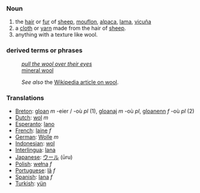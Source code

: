 ===Noun===
#the [[hair]] or [[fur]] of [[sheep]], [[mouflon]], [[alpaca]], [[lama]], [[vicuña]]
#a [[cloth]] or [[yarn]] made from the hair of [[sheep]].
#anything with a texture like wool.
===derived terms or phrases===
:''[[pull the wool over their eyes]]''
:[[mineral wool]]

:''See also'' the [[w:wool|Wikipedia article on wool]].

=== Translations ===
*[[Breton]]: [[gloan]] ''m'' -eier / -où ''pl'' (1), [[gloanaj]] ''m'' -où ''pl'', [[gloanenn]] ''f'' -où ''pl'' (2)
*[[Dutch]]: [[wol]] ''m''
*[[Esperanto]]: [[lano]]
*[[French]]: [[laine]] ''f''
*[[German]]: [[Wolle]] ''m''
*[[Indonesian]]: [[wol]]
*[[Interlingua]]: [[lana]]
*[[Japanese]]: [[ウール]] (ūru)
*[[Polish]]: [[wełna]] ''f''
*[[Portuguese]]: [[lã]] ''f''
*[[Spanish]]: [[lana]] ''f''
*[[Turkish]]: [[yün]]